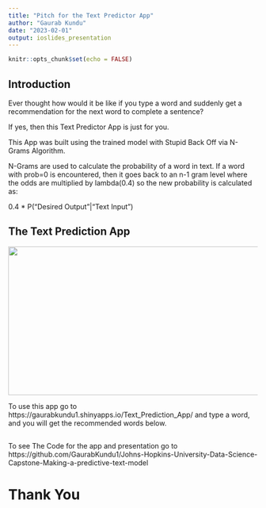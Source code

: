 ```yaml
---
title: "Pitch for the Text Predictor App"
author: "Gaurab Kundu"
date: "2023-02-01"
output: ioslides_presentation
---
```


```r
knitr::opts_chunk$set(echo = FALSE)
```

## Introduction

Ever thought how would it be like if you type a word and suddenly get a recommendation for the next word to complete a sentence?

If yes, then this Text Predictor App is just for you.

This App was built using the trained model with Stupid Back Off via N-Grams Algorithm.

N-Grams are used to calculate the probability of a word in text. If a word with prob=0 is encountered, then it goes back to an n-1 gram level where the odds are multiplied by lambda(0.4) so the new probability is calculated as:

0.4 * P(“Desired Output”|“Text Input”)

## The Text Prediction App

<img src="https://user-images.githubusercontent.com/86102231/215984564-daa9bf22-eebf-488b-bd03-c02ba142ed03.png" height=300px width=600px>

To use this app go to  https://gaurabkundu1.shinyapps.io/Text_Prediction_App/ and type a word, and you will get the recommended words below.

## 

To see The Code for the app and presentation go to https://github.com/GaurabKundu1/Johns-Hopkins-University-Data-Science-Capstone-Making-a-predictive-text-model 

# Thank You